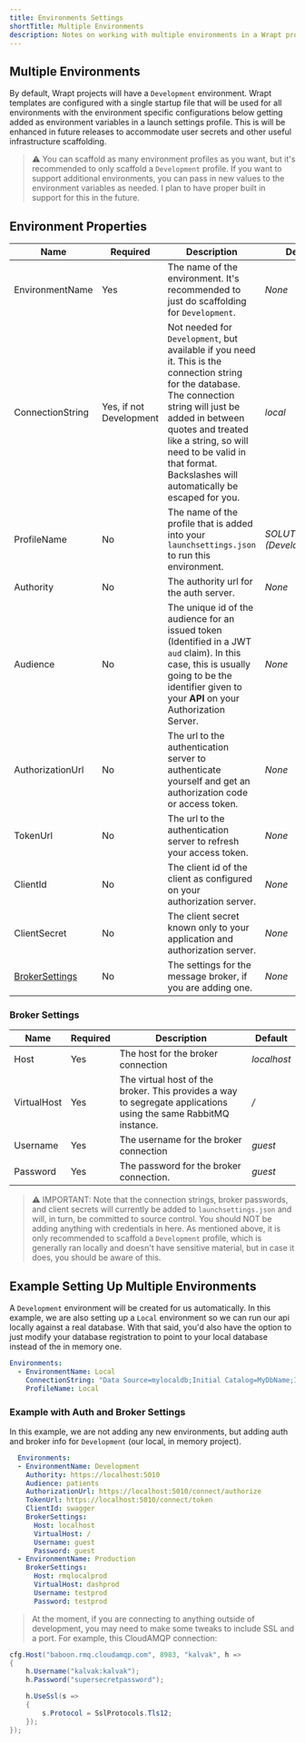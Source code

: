 ```yaml
---
title: Environments Settings
shortTitle: Multiple Environments
description: Notes on working with multiple environments in a Wrapt project.
---
```


## Multiple Environments

By default, Wrapt projects will have a `Development` environment. Wrapt templates are configured with a single startup file that will be used for all environments with the environment specific configurations below getting added as environment variables in a launch settings profile.
This is will be enhanced in future releases to accommodate user secrets and other useful infrastructure scaffolding.

> ⚠️ You can scaffold as many environment profiles as you want, but it's recommended to only scaffold a `Development` profile. If you want to support additional environments, 
you can pass in new values to the environment variables as needed. I plan to have proper built in support for this in the future.

## Environment Properties

| Name             | Required | Description                                                  | Default |
| ---------------- | -------- | ------------------------------------------------------------ | ------- |
| EnvironmentName  | Yes      | The name of the environment. It's recommended to just do scaffolding for `Development`. | *None* |
| ConnectionString | Yes, if not Development       | Not needed for `Development`, but available if you need it. This is the connection string for the database. The connection string will just be added in between quotes and treated like a string, so will need to be valid in that format. Backslashes will automatically be escaped for you. | *local*  |
| ProfileName      | No       | The name of the profile that is added into your `launchsettings.json` to run this environment. | *SOLUTIONNAME (Development)*  |
| Authority        | No       | The authority url for the auth server. | *None*  |
| Audience         | No       | The unique id of the audience for an issued token (Identified in a JWT `aud` claim). In this case, this is usually going to be the identifier given to your **API** on your Authorization Server. | *None*  |
| AuthorizationUrl | No       | The url to the authentication server to authenticate yourself and get an authorization code or access token. | *None*  |
| TokenUrl         | No       | The url to the authentication server to refresh your access token. | *None*  |
| ClientId         | No       | The client id of the client as configured on your authorization server. | *None*  |
| ClientSecret     | No       | The client secret known only to your application and authorization server. | *None*  |
| [BrokerSettings](/docs/multiple-environments#broker-settings)    | No      | The settings for the message broker, if you are adding one. | *None*   |

### Broker Settings

| Name               | Required | Description                                                  | Default                          |
| ------------------ | -------- | ------------------------------------------------------------ | -------------------------------- |
| Host               | Yes      | The host for the broker connection                                   | *localhost*                           |
| VirtualHost        | Yes      | The virtual host of the broker. This provides a way to segregate applications using the same RabbitMQ instance. | */*                           |
| Username           | Yes      | The username for the broker connection                       | *guest*                           |
| Password           | Yes      | The password for the broker connection.                      | *guest*                           |

> ⚠️ IMPORTANT: Note that the connection strings, broker passwords, and client secrets will currently be added to `launchsettings.json` and will, in turn, be committed to source control. You should NOT be adding anything with credentials in here. 
As mentioned above, it is only recommended to scaffold a `Development` profile, which is generally ran locally and doesn't have sensitive material, but in case it does, you should be aware of this.



## Example Setting Up Multiple Environments
A `Development` environment will be created for us automatically. In this example, we are also setting up a `Local` environment so we can run our api locally against a real database. 
With that said, you'd also have the option to just modify your database registration to point to your local database instead of the in memory one.
```yaml
Environments:
  - EnvironmentName: Local
    ConnectionString: "Data Source=mylocaldb;Initial Catalog=MyDbName;Integrated Security=True;Encrypt=True;TrustServerCertificate=True;"
    ProfileName: Local
```

### Example with Auth and Broker Settings
In this example, we are not adding any new environments, but adding auth and broker info for `Development` (our local, in memory project).

```yaml
  Environments:
  - EnvironmentName: Development
    Authority: https://localhost:5010
    Audience: patients
    AuthorizationUrl: https://localhost:5010/connect/authorize
    TokenUrl: https://localhost:5010/connect/token
    ClientId: swagger
    BrokerSettings:
      Host: localhost
      VirtualHost: /
      Username: guest
      Password: guest
  - EnvironmentName: Production
    BrokerSettings:
      Host: rmqlocalprod
      VirtualHost: dashprod
      Username: testprod
      Password: testprod
```

> At the moment, if you are connecting to anything outside of development, you may need to make some tweaks to include SSL and a port. For example, this CloudAMQP connection:

```csharp
cfg.Host("baboon.rmq.cloudamqp.com", 8983, "kalvak", h =>
{
    h.Username("kalvak:kalvak");
    h.Password("supersecretpassword");

    h.UseSsl(s =>
    {
        s.Protocol = SslProtocols.Tls12;
    });
});

```